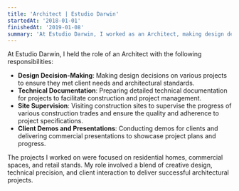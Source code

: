 ```yaml
---
title: 'Architect | Estudio Darwin'
startedAt: '2018-01-01'
finishedAt: '2019-01-08'
summary: 'At Estudio Darwin, I worked as an Architect, making design decisions, preparing technical documentation, supervising construction sites, and conducting client presentations for residential, commercial, and retail projects.'
---
```


At Estudio Darwin, I held the role of an Architect with the following responsibilities:

- **Design Decision-Making**: Making design decisions on various projects to ensure they met client needs and architectural standards.
- **Technical Documentation**: Preparing detailed technical documentation for projects to facilitate construction and project management.
- **Site Supervision**: Visiting construction sites to supervise the progress of various construction trades and ensure the quality and adherence to project specifications.
- **Client Demos and Presentations**: Conducting demos for clients and delivering commercial presentations to showcase project plans and progress.

The projects I worked on were focused on residential homes, commercial spaces, and retail stands. My role involved a blend of creative design, technical precision, and client interaction to deliver successful architectural projects.
